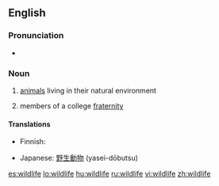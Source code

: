 ==English==

===Pronunciation===
* {{IPA|/ˈwaɪldlaɪf/}}

===Noun===
{{wikipedia}}
{{en-noun|-}}

# [[animals]] living in their natural environment
# {{Slang}} members of a college [[fraternity]]

====Translations====
{{trans-top|animals living in their natural environment}}
* Finnish: {{t-|fi|villieläin|p|alt=villieläimet}}
{{trans-mid}}
* Japanese: [[野生動物]] (yasei-dōbutsu)
{{trans-bottom}}

{{trans-top|slang: members of a college fraternity}}
{{trans-mid}}
{{trans-bottom}}

[[es:wildlife]]
[[lo:wildlife]]
[[hu:wildlife]]
[[ru:wildlife]]
[[vi:wildlife]]
[[zh:wildlife]]